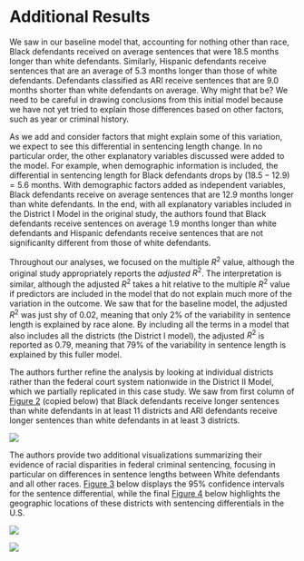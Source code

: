 # Additional Results

We saw in our baseline model that, accounting for nothing other than race, Black defendants received on average sentences that were 18.5 months longer than white defendants. Similarly, Hispanic defendants receive sentences that are an average of 5.3 months longer than those of white defendants. Defendants classified as ARI receive sentences that are 9.0 months shorter than white defendants on average. Why might that be? We need to be careful in drawing conclusions from this initial model because we have not yet tried to explain those differences based on other factors, such as year or criminal history.

As we add and consider factors that might explain some of this variation, we expect to see this differential in sentencing length change. In no particular order, the other explanatory variables discussed were added to the model. For example, when demographic information is included, the differential in sentencing length for Black defendants drops by $(18.5 - 12.9) = 5.6$ months. With demographic factors added as independent variables, Black defendants receive on average sentences that are 12.9 months longer than white defendants. In the end, with all explanatory variables included in the District I Model in the original study, the authors found that Black defendants receive sentences on average 1.9 months longer than white defendants and Hispanic defendants receive sentences that are not significanlty different from those of white defendants.

Throughout our analyses, we focused on the multiple $R^2$ value, although the original study appropriately reports the *adjusted* $R^2$. The interpretation is similar, although the adjusted $R^2$ takes a hit relative to the multiple $R^2$ value if predictors are included in the model that do not explain much more of the variation in the outcome. We saw that for the baseline model, the adjusted $R^2$ was just shy of 0.02, meaning that only 2% of the variability in sentence length is explained by race alone. By including all the terms in a model that also includes all the districts (the District I model), the adjusted $R^2$ is reported as 0.79, meaning that 79% of the variability in sentence length is explained by this fuller model. 

The authors further refine the analysis by looking at individual districts rather than the federal court system nationwide in the District II Model, which we partially replicated in this case study. We saw from first column of [Figure 2](https://www.nature.com/articles/s41599-023-01879-5/figures/2) (copied below) that Black defendants receive longer sentences than white defendants in at least 11 districts and ARI defendants receive longer sentences than white defendants in at least 3 districts. 

![](photos/fedsent_fig2.jpg)

The authors provide two additional visualizations summarizing their evidence of racial disparities in federal criminal sentencing, focusing in particular on differences in sentence lengths between White defendants and all other races. [Figure 3](https://www.nature.com/articles/s41599-023-01879-5/figures/3) below displays the 95% confidence intervals for the sentence differential, while the final [Figure 4](https://www.nature.com/articles/s41599-023-01879-5/figures/4) below highlights the geographic locations of these districts with sentencing differentials in the U.S. 

![](photos/fedsent_fig3.jpg)

![](photos/fedsent_fig4.jpg)

